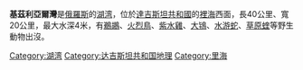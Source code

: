 '''基茲利亞爾灣'''是[[俄羅斯|俄羅斯]]的[[湖湾|湖湾]]，位於[[達吉斯坦共和國|達吉斯坦共和國]]的[[裡海|裡海]]西面，長40公里、寬20公里，最大水深4米，有[[鵜鶘|鵜鶘]]、[[火烈鳥|火烈鳥]]、[[紫水雞|紫水雞]]、[[大鴇|大鴇]]、[[水游蛇|水游蛇]]、[[草原蝰|草原蝰]]等野生動物出沒。

{{coord|display=title |44|34|30|N|46|59|58|E |type:waterbody_region:RU-DA_scale:1000000}}
{{Russia-geo-stub}}
[[Category:湖湾|Category:湖湾]]
[[Category:达吉斯坦共和国地理|Category:达吉斯坦共和国地理]]
[[Category:里海|Category:里海]]